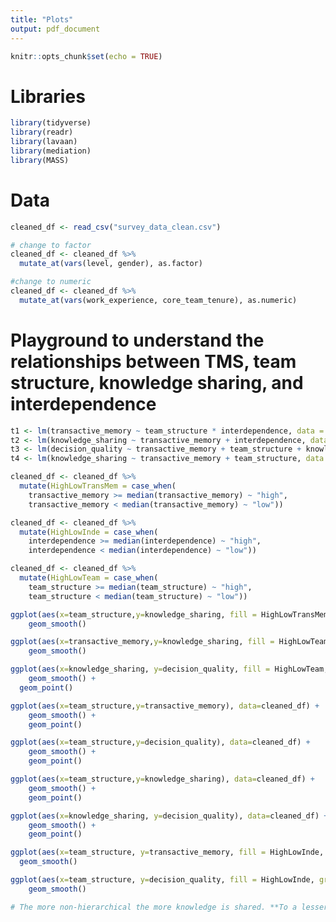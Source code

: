 ```yaml
---
title: "Plots"
output: pdf_document
---
```


```r
knitr::opts_chunk$set(echo = TRUE)
```
# Libraries
```r
library(tidyverse)
library(readr)
library(lavaan)
library(mediation)
library(MASS)
```
# Data

```r
cleaned_df <- read_csv("survey_data_clean.csv")

# change to factor
cleaned_df <- cleaned_df %>% 
  mutate_at(vars(level, gender), as.factor)

#change to numeric 
cleaned_df <- cleaned_df %>% 
  mutate_at(vars(work_experience, core_team_tenure), as.numeric) 
```
# Playground to understand the relationships between TMS, team structure, knowledge sharing, and interdependence

```r
t1 <- lm(transactive_memory ~ team_structure * interdependence, data = cleaned_df); summary(t1) 
t2 <- lm(knowledge_sharing ~ transactive_memory + interdependence, data = cleaned_df); summary(t2)  
t3 <- lm(decision_quality ~ transactive_memory + team_structure + knowledge_sharing * interdependence, data = cleaned_df); summary(t3)        
t4 <- lm(knowledge_sharing ~ transactive_memory + team_structure, data = cleaned_df); summary(t4) 

cleaned_df <- cleaned_df %>%
  mutate(HighLowTransMem = case_when(
    transactive_memory >= median(transactive_memory) ~ "high",
    transactive_memory < median(transactive_memory) ~ "low"))

cleaned_df <- cleaned_df %>%
  mutate(HighLowInde = case_when(
    interdependence >= median(interdependence) ~ "high",
    interdependence < median(interdependence) ~ "low"))

cleaned_df <- cleaned_df %>%
  mutate(HighLowTeam = case_when(
    team_structure >= median(team_structure) ~ "high",
    team_structure < median(team_structure) ~ "low"))

ggplot(aes(x=team_structure,y=knowledge_sharing, fill = HighLowTransMem, group = HighLowTransMem), data=cleaned_df) +
    geom_smooth()

ggplot(aes(x=transactive_memory,y=knowledge_sharing, fill = HighLowTeam, group = HighLowTeam), data=cleaned_df) +
    geom_smooth()

ggplot(aes(x=knowledge_sharing, y=decision_quality, fill = HighLowTeam, group = HighLowTeam), data=cleaned_df) +
    geom_smooth() +
  geom_point()

ggplot(aes(x=team_structure,y=transactive_memory), data=cleaned_df) +
    geom_smooth() +
    geom_point()

ggplot(aes(x=team_structure,y=decision_quality), data=cleaned_df) +
    geom_smooth() +
    geom_point()

ggplot(aes(x=team_structure,y=knowledge_sharing), data=cleaned_df) +
    geom_smooth() +
    geom_point()

ggplot(aes(x=knowledge_sharing, y=decision_quality), data=cleaned_df) +
    geom_smooth() +
    geom_point()

ggplot(aes(x=team_structure, y=transactive_memory, fill = HighLowInde, group = HighLowInde), data=cleaned_df) +
  geom_smooth() 

ggplot(aes(x=team_structure, y=decision_quality, fill = HighLowInde, group = HighLowInde), data=cleaned_df) +
    geom_smooth()

# The more non-hierarchical the more knowledge is shared. **To a lesser extent, having a strong TMS system in place additionally increases knowledge sharing**. However, TMS is very important in moderately hierarcical regimes where it can lead to much higher knowledge sharing than similarly hierarchical teams without strong TMS systems in place. 

```

